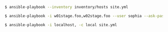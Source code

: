 <CodeSurferLayout>


```bash
$ ansible-playbook --inventory inventory/hosts site.yml

$ ansible-playbook -i w01stage.foo,w02stage.foo --user sophia --ask-pass

$ ansible-playbook -i localhost, -c local site.yml
```

```diff 1[20:99] subtitle="Set inventory file"
```

```diff 3[20:22] subtitle="shortcut"
```

```diff 3[23:48] subtitle="list of hosts, instead of file"
```

```diff 3[49:62] subtitle="user for connection"
```

```diff 3[63:99] subtitle="ask for password (if you do not have keys already)"
```

```diff 5[20:33] subtitle="It is still a list of hosts, with the comma"
```

```diff 5[34:99] subtitle="Provision the control system"
```

</CodeSurferLayout>
